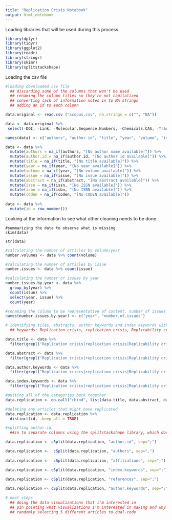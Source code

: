 ```yaml
---
title: "Replication Crisis Notebook"
output: html_notebook
---
```


Loading libraries that will be used during this process. 
```r
library(dplyr)
library(tidyr)
library(ggplot2)
library(readr)
library(stringr)
library(skimr)
library(splitstackshape)
```

Loading the csv file
```r
#loading downloaded csv file
  ## discarding some of the columns that won't be used
  ## renaming the column titles so they're not capitalized
  ## converting lack of information notes in to NA strings
  ## adding an id to each column

data.original <- read.csv ("scopus.csv", na.strings = c("", "NA"))

data <- data.original %>%
 select(-DOI, -Link, -Molecular.Sequence.Numbers, -Chemicals.CAS, -Tradenames, -Manufacturers, -Funding.Text.1, -Funding.Text.2, -Funding.Text.3, -Funding.Text.4, -Funding.Text.5, -Funding.Text.6, -Correspondence.Address, -Editors, -Sponsors, -Publisher, -Abbreviated.Source.Title, -Source, -Source.title, -Art..No.)

names(data) <- c("authors", "author.id", "title", "year", "volume", "issue", "page.start", "page.end", "page.count", "cited.by", "affiliations", "author.affiliations", "abstract", "author.keywords", "index.keywords", "funding.details", "references", "conference.name", "conference.date", "conference.location", "conference.code", "issn", "isbn", "coden", "pubmed.id", "original.language", "document.type", "publication.stage", "open.access", "eid")

data <- data %>%
  mutate(authors = na_if(authors, "[No author name available]")) %>%
  mutate(author.id = na_if(author.id, "[No author id available]")) %>%
  mutate(title = na_if(title, "[No title available]")) %>%
  mutate(year = na_if(year, "[No year available]")) %>%
  mutate(volume = na_if(year, "[No volume available]")) %>%
  mutate(issue = na_if(issue, "[No issue available]")) %>%
  mutate(abstract = na_if(abstract, "[No abstract available]")) %>%
  mutate(issn = na_if(issn, "[No ISSN available]")) %>%
  mutate(isbn = na_if(isbn, "[No ISBN available]")) %>%
  mutate(coden = na_if(coden, "[No CODEN available]"))
  
data <- data %>%
  mutate(id = row_number())
```

Looking at the information to see what other cleaning needs to be done.
```{}
#summarizing the data to observe what is missing
skim(data)

str(data)
```


```r
#calculating the number of articles by volume/year
number.volumes <- data %>% count(volume)

#calculating the number of articles by issue
number.issues <- data %>% count(issue)

#calculating the number or issues by year
number.issues.by.year <- data %>%
  group_by(year) %>%
  count(issue) %>%
  select(year, issue) %>%
  count(year)

#renaming the column to be representative of content, number of issues
names(number.issues.by.year) <- c("year", "number.of.issues")
```


```r
# identifying tiles, abstracts, author keywords and index keywords with my own keywords
  ## keywords: Replication crisis, replication crisis, Replicability crisis, replicability crisis, Reproducibility crisis, reproducibility crisis

data.title <- data %>%
  filter(grepl("Replication crisis|replication crisis|Replicability crisis|replicability crisis|Reproducibility crisis|reproducibility crisis", title))

data.abstract <- data %>%
  filter(grepl("Replication crisis|replication crisis|Replicability crisis|replicability crisis|Reproducibility crisis|reproducibility crisis", title))

data.author.keywords <- data %>%
  filter(grepl("Replication crisis|replication crisis|Replicability crisis|replicability crisis|Reproducibility crisis|reproducibility crisis", title))

data.index.keywords <- data %>%
  filter(grepl("Replication crisis|replication crisis|Replicability crisis|replicability crisis|Reproducibility crisis|reproducibility crisis", title))

#putting all of the categories back together 
data.replication <- do.call("rbind", list(data.title, data.abstract, data.author.keywords, data.index.keywords))

#deleting any articles that might have replicated
data.replication <- data.replication %>%
  distinct(id, .keep_all = TRUE)
```

```r
#splitting author.id, 
  ##in to separate columns using the splitstackshape library, which doesn't require you to know the total a column needs to be split in

data.replication <- cSplit(data.replication, "author.id", sep=";")

data.replication <-  cSplit(data.replication, "authors", sep=",")
  
data.replication <-  cSplit(data.replication, "affiliations", sep=";")

data.replication <- cSplit(data.replication, "index.keywords", sep=";")
  
data.replication <- cSplit(data.replication, "references", sep=";")

data.replication <- cSplit(data.replication, "author.keywords", sep=";")
```


```r
# next steps
  ## doing the data visualizations that i'm interested in
  ## pin pointing what visualizations i'm interested in making and why i'm choosing those
  ## randomly selecting 5 different articles to qual-code

```















